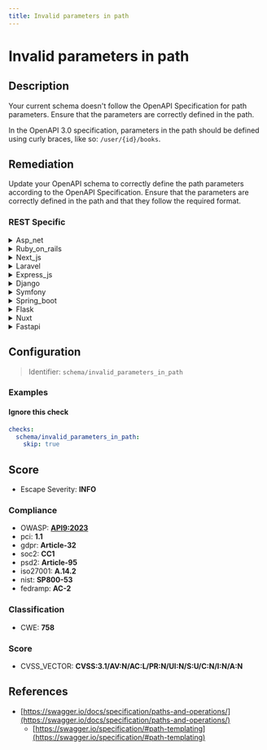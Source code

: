 ```yaml
---
title: Invalid parameters in path
---
```


# Invalid parameters in path

## Description

Your current schema doesn't follow the OpenAPI Specification for path parameters. Ensure that the parameters are correctly defined in the path.

In the OpenAPI 3.0 specification, parameters in the path should be defined using curly braces, like so: `/user/{id}/books`.


## Remediation

Update your OpenAPI schema to correctly define the path parameters according to the OpenAPI Specification. Ensure that the parameters are correctly defined in the path and that they follow the required format.



### REST Specific

<details>
    <summary>Asp_net</summary>

Ensure that all path parameters in your ASP.NET routes match the OpenAPI Specification by verifying the route templates in your controller actions. Use the [FromRoute] attribute to bind path parameters to action method parameters correctly.

</details>

<details>
    <summary>Ruby_on_rails</summary>

In Ruby on Rails, ensure that your route parameters are properly defined in the config/routes.rb file using the ':parameter' syntax. Validate the presence and types of path parameters in your controller actions, and use strong parameters to prevent unwanted parameters from being processed.

</details>

<details>
    <summary>Next_js</summary>

In Next.js, ensure that dynamic routes are correctly defined using file and folder naming conventions. For example, use `[param]` for dynamic parameters in the file name. Validate and sanitize path parameters in `getServerSideProps` or API routes to adhere to the OpenAPI Specification.

</details>

<details>
    <summary>Laravel</summary>

In Laravel, ensure that your route parameters match the expected pattern by using regular expression constraints in your route definitions. Also, validate path parameters using Laravel's built-in validation features or form request validation to adhere to the OpenAPI Specification.

</details>

<details>
    <summary>Express_js</summary>

In Express.js, define path parameters using the colon syntax in your route definitions. For example, use app.get('/users/:userId', handler) to capture the 'userId' parameter. Ensure all path parameters are declared in this manner and match the OpenAPI Specification.

</details>

<details>
    <summary>Django</summary>

In Django, ensure that your URL patterns use angle brackets to capture parameters from the path. For example, use 'path('items/<int:item_id>/', views.item_detail)' to define a path with an integer parameter 'item_id'. Update your views to accept and handle these parameters according to the OpenAPI Specification.

</details>

<details>
    <summary>Symfony</summary>

In Symfony, ensure that your route definitions include proper placeholders for parameters, and that the corresponding controller methods accept these parameters as arguments. Use the 'requirements' attribute to define parameter patterns according to the OpenAPI Specification.

</details>

<details>
    <summary>Spring_boot</summary>

In Spring Boot, ensure that path variables in your controller methods are properly annotated with @PathVariable and match the corresponding template placeholders in your @RequestMapping or @GetMapping annotations. Also, validate that the data types of the path variables are consistent with the expected parameter types in the OpenAPI definition.

</details>

<details>
    <summary>Flask</summary>

In Flask, ensure that path parameters are defined using angle brackets in your route. For example, use '@app.route('/resource/<resource_id>')' to define a path with a parameter. Match this with the corresponding parameter in your view function, and validate the input to adhere to the expected schema.

</details>

<details>
    <summary>Nuxt</summary>

Ensure that all dynamic segments in your Nuxt.js routes are properly defined according to the framework's conventions. Use the params object in your page components to access the path parameters.

</details>

<details>
    <summary>Fastapi</summary>

In FastAPI, ensure that path parameters match the function arguments and are of the correct type. Use Pydantic models for validation and declare path parameters using FastAPI's Path function for additional validation.

</details>

## Configuration

> Identifier: `schema/invalid_parameters_in_path`



### Examples



#### Ignore this check

```yaml
checks:
  schema/invalid_parameters_in_path:
    skip: true
```




## Score

- Escape Severity: **<span className="info-severityom">INFO</span>**

### Compliance

- OWASP: **[API9:2023](https://github.com/OWASP/API-Security/blob/master/editions/2023/en/0xa9-improper-inventory-management.md)**
- pci: **1.1**
- gdpr: **Article-32**
- soc2: **CC1**
- psd2: **Article-95**
- iso27001: **A.14.2**
- nist: **SP800-53**
- fedramp: **AC-2**

### Classification

- CWE: **758**




### Score

- CVSS_VECTOR: **CVSS:3.1/AV:N/AC:L/PR:N/UI:N/S:U/C:N/I:N/A:N**


## References

- [https://swagger.io/docs/specification/paths-and-operations/](https://swagger.io/docs/specification/paths-and-operations/)
  - [https://swagger.io/specification/#path-templating](https://swagger.io/specification/#path-templating)
  
